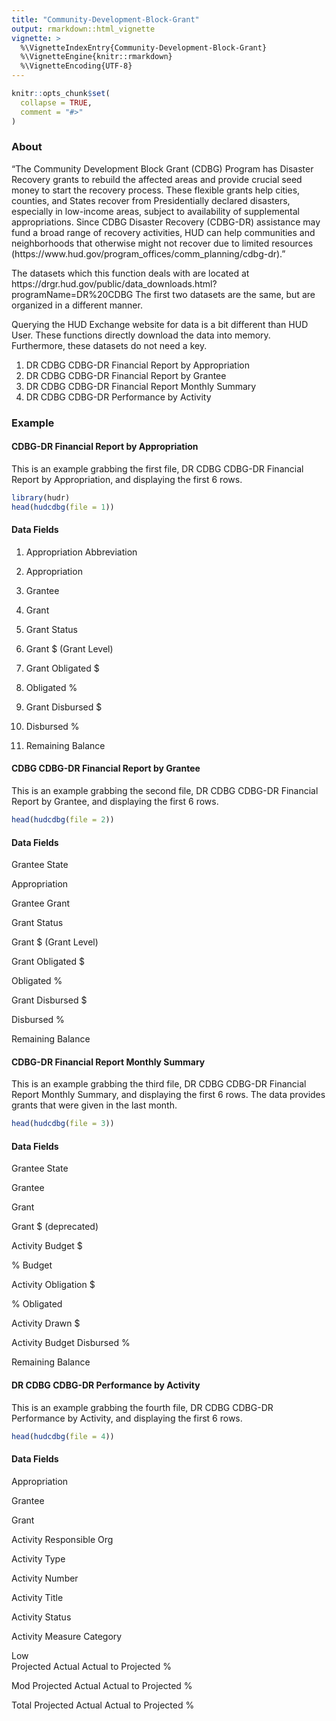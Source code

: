 ```yaml
---
title: "Community-Development-Block-Grant"
output: rmarkdown::html_vignette
vignette: >
  %\VignetteIndexEntry{Community-Development-Block-Grant}
  %\VignetteEngine{knitr::rmarkdown}
  %\VignetteEncoding{UTF-8}
---
```


```r
knitr::opts_chunk$set(
  collapse = TRUE,
  comment = "#>"
)
```

### About

"The Community Development Block Grant (CDBG) Program has Disaster Recovery grants to rebuild the affected areas and provide crucial seed money to start the recovery process. These flexible grants help cities, counties, and States recover from Presidentially declared disasters, especially in low-income areas, subject to availability of supplemental appropriations. Since CDBG Disaster Recovery (CDBG-DR) assistance may fund a broad range of recovery activities, HUD can help communities and neighborhoods that otherwise might not recover due to limited resources (https://www.hud.gov/program_offices/comm_planning/cdbg-dr)."

The datasets which this function deals with are located at https://drgr.hud.gov/public/data_downloads.html?programName=DR%20CDBG
The first two datasets are the same, but are organized in a different manner.

Querying the HUD Exchange website for data is a bit different than HUD User. These functions
directly download the data into memory. Furthermore, these datasets do not need a key.

1) DR CDBG CDBG-DR Financial Report by Appropriation
2) DR CDBG CDBG-DR Financial Report by Grantee
3) DR CDBG CDBG-DR Financial Report Monthly Summary
4) DR CDBG CDBG-DR Performance by Activity

### Example

#### CDBG-DR Financial Report by Appropriation

This is an example grabbing the first file, DR CDBG CDBG-DR Financial Report
by Appropriation, and displaying the first 6 rows.
```r
library(hudr)
head(hudcdbg(file = 1))
```

#### Data Fields

1) Appropriation Abbreviation

2) Appropriation 

3) Grantee	

4) Grant	

5) Grant Status	

6) Grant $ (Grant Level)	

7) Grant Obligated $	

8) Obligated %	

9) Grant Disbursed $	

10) Disbursed %	

11) Remaining Balance

#### CDBG CDBG-DR Financial Report by Grantee

This is an example grabbing the second file, DR CDBG CDBG-DR Financial Report by Grantee, 
and displaying the first 6 rows.
```r
head(hudcdbg(file = 2))
```

#### Data Fields

Grantee State

Appropriation		

Grantee	Grant	

Grant Status	

Grant $ (Grant Level)	

Grant Obligated $	

Obligated %	

Grant Disbursed $	

Disbursed %	

Remaining Balance


#### CDBG-DR Financial Report Monthly Summary

This is an example grabbing the third file, DR CDBG CDBG-DR Financial Report Monthly Summary, 
and displaying the first 6 rows. The data provides grants that were given in the last month.
```r
head(hudcdbg(file = 3))
```

#### Data Fields

Grantee State

Grantee	

Grant	

Grant $ (deprecated)

Activity Budget $	

% Budget	

Activity Obligation $	

% Obligated	

Activity Drawn $	

Activity Budget Disbursed %	

Remaining Balance

#### DR CDBG CDBG-DR Performance by Activity

This is an example grabbing the fourth file, DR CDBG CDBG-DR Performance by Activity, 
and displaying the first 6 rows.
```r
head(hudcdbg(file = 4))
```

#### Data Fields

Appropriation		

Grantee	

Grant	

Activity Responsible Org	

Activity Type	

Activity Number	

Activity Title	

Activity Status	

Activity Measure Category	

Low			
Projected   Actual	Actual to Projected %

Mod
Projected   Actual	Actual to Projected %

Total
Projected   Actual	Actual to Projected %

